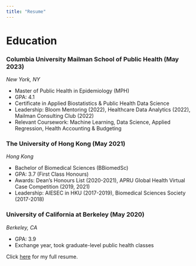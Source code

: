 ```yaml
---
title: "Resume"
---
```


# Education

### Columbia University Mailman School of Public Health (May 2023)
*New York, NY*

* Master of Public Health in Epidemiology (MPH)
* GPA: 4.1
* Certificate in Applied Biostatistics & Public Health Data Science
* Leadership: Bloom Mentoring (2022), Healthcare Data Analytics (2022), Mailman Consulting Club (2022) 
* Relevant Coursework: Machine Learning, Data Science, Applied Regression, Health Accounting & Budgeting

### The University of Hong Kong (May 2021)
*Hong Kong*

* Bachelor of Biomedical Sciences (BBiomedSc)
* GPA: 3.7 (First Class Honours)
* Awards: Dean’s Honours List (2020-2021), APRU Global Health Virtual Case Competition (2019, 2021) 
* Leadership: AIESEC in HKU (2017-2019), Biomedical Sciences Society (2017-2018)

### University of California at Berkeley (May 2020)
*Berkeley, CA*

* GPA: 3.9
* Exchange year, took graduate-level public health classes


Click [here](Amy Yeung Resume.pdf) for my full resume.
